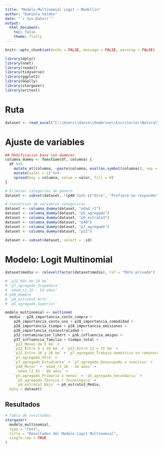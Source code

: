 ```yaml
---
title: "Modelo Multinomial Logit – Medellín"
author: "Daniela Valdés"
date: "`r Sys.Date()`"
output: 
  html_document:
    toc: false
    theme: flatly
---
```


```r
knitr::opts_chunk$set(echo = FALSE, message = FALSE, warning = FALSE)
```

```r
library(dplyr)
library(nnet)
library(readxl)
library(tidyverse)
library(ggplot2)
library(GGally)
library(stargazer)
library(writexl)
```

# Ruta
```r
dataset <- read_excel("C:\\Users\\danie\\OneDrive\\Escritorio\\Natura\\271025_Results_Med\\output\\input_famd_med_29102025.xlsx")
```

# Ajuste de variables
```r
## Modificacion base con dummies 
columna_dummy <- function(df, columna) {
  df %>% 
    mutate_at(columna, ~paste(columna, eval(as.symbol(columna)), sep = "_")) %>% 
    mutate(valor = 1) %>% 
    spread(key = columna, value = valor, fill = 0)
}

# Eliminar categorías de genero
dataset <- subset(dataset, !(p40 %in% c("Otro", "Prefiere no responder", "Otras identidades de género")))

# Conversion de variables categoricas 
dataset <- columna_dummy(dataset, "edad_r2")
dataset <- columna_dummy(dataset, "p5_agregado")
dataset <- columna_dummy(dataset, "p9_estrato3")
dataset <- columna_dummy(dataset, "p40")
dataset <- columna_dummy(dataset, "p7_agregado")
dataset <- columna_dummy(dataset, "p22")

dataset <- subset(dataset, select = -id)
```

# Modelo: Logit Multinomial
```r
dataset$medio <- relevel(factor(dataset$medio), ref = "Moto privada")

# `p22_Más de 20 km`
# `p7_agregado_Ocupado/a`
# `edad_r2_35 - 54 años`
# p40_Hombre
# `p9_estrato3_Alto`
# `p5_agregado_Superior`

modelo_multinomial <- multinom(
  medio ~ p28_importancia_costo_compra + 
    p28_importancia_costo_uso + p28_importancia_comodidad + 
    p28_importancia_tiempo + p28_importancia_emisiones +
    p28_importancia_siniestralidad + 
    p32_contaminacion_likert + p36_influencia_amigos +
    p37_influencia_familia + tiempo_total +
    `p22_Menos de 5 km` + 
    `p22_Entre 6 y 10 km` + `p22_Entre 11 y 15 km` + 
    `p22_Entre 16 y 20 km` + `p7_agregado_Trabajo doméstico no remunerado` +
    `p7_agregado_Otro` + 
    `p7_agregado_Estudiante` + `p7_agregado_Desocupado o inactivo` + 
    `p40_Mujer` + `edad_r2_18 - 34 años` + 
     `edad_r2_55 - 80 años` + 
    `p5_agregado_Primaria o menos` + `p5_agregado_Secundaria` + 
     `p5_agregado_Técnico / Tecnológico` + 
     `p9_estrato3_Bajo` + p9_estrato3_Medio,
  data = dataset)
```

## Resultados
```r
# Tabla de resultados
stargazer(
  modelo_multinomial,
  type = "text",
  title = "Resultados del Modelo Logit Multinomial",
  single.row = TRUE
)
```